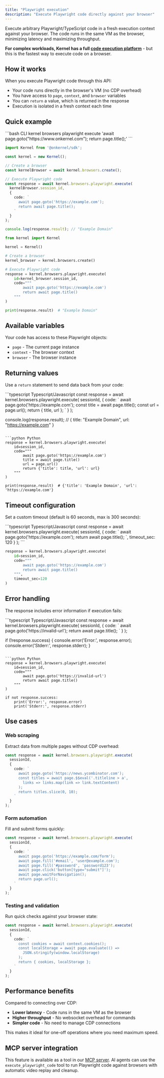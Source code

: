 ```yaml
---
title: "Playwright execution"
description: "Execute Playwright code directly against your browser"
---
```


Execute arbitrary Playwright/TypeScript code in a fresh execution context against your browser. The code runs in the same VM as the browser, minimizing latency and maximizing throughput.

**For complex workloads, Kernel has a full [code execution platform](/apps)** - but this is the fastest way to execute code on a browser.

## How it works

When you execute Playwright code through this API:
- Your code runs directly in the browser's VM (no CDP overhead)
- You have access to `page`, `context`, and `browser` variables
- You can `return` a value, which is returned in the response
- Execution is isolated in a fresh context each time

## Quick example

<CodeGroup>
```bash CLI
kernel browsers playwright execute <session_id> 'await page.goto("https://www.onkernel.com"); return page.title();'
```

```typescript Typescript/Javascript
import Kernel from '@onkernel/sdk';

const kernel = new Kernel();

// Create a browser
const kernelBrowser = await kernel.browsers.create();

// Execute Playwright code
const response = await kernel.browsers.playwright.execute(
  kernelBrowser.session_id,
  {
    code: `
      await page.goto('https://example.com');
      return await page.title();
    `
  }
);

console.log(response.result); // "Example Domain"
```

```python Python
from kernel import Kernel

kernel = Kernel()

# Create a browser
kernel_browser = kernel.browsers.create()

# Execute Playwright code
response = kernel.browsers.playwright.execute(
    id=kernel_browser.session_id,
    code="""
        await page.goto('https://example.com')
        return await page.title()
    """
)

print(response.result)  # "Example Domain"
```
</CodeGroup>

## Available variables

Your code has access to these Playwright objects:

- `page` - The current page instance
- `context` - The browser context
- `browser` - The browser instance

## Returning values

Use a `return` statement to send data back from your code:

<CodeGroup>
```typescript Typescript/Javascript
const response = await kernel.browsers.playwright.execute(
  sessionId,
  {
    code: `
      await page.goto('https://example.com');
      const title = await page.title();
      const url = page.url();
      return { title, url };
    `
  }
);

console.log(response.result); // { title: "Example Domain", url: "https://example.com" }
```

```python Python
response = kernel.browsers.playwright.execute(
    id=session_id,
    code="""
        await page.goto('https://example.com')
        title = await page.title()
        url = page.url()
        return {'title': title, 'url': url}
    """
)

print(response.result)  # {'title': 'Example Domain', 'url': 'https://example.com'}
```
</CodeGroup>

## Timeout configuration

Set a custom timeout (default is 60 seconds, max is 300 seconds):

<CodeGroup>
```typescript Typescript/Javascript
const response = await kernel.browsers.playwright.execute(
  sessionId,
  {
    code: `
      await page.goto('https://example.com');
      return await page.title();
    `,
    timeout_sec: 120
  }
);
```

```python Python
response = kernel.browsers.playwright.execute(
    id=session_id,
    code="""
        await page.goto('https://example.com')
        return await page.title()
    """,
    timeout_sec=120
)
```
</CodeGroup>

## Error handling

The response includes error information if execution fails:

<CodeGroup>
```typescript Typescript/Javascript
const response = await kernel.browsers.playwright.execute(
  sessionId,
  {
    code: `
      await page.goto('https://invalid-url');
      return await page.title();
    `
  }
);

if (!response.success) {
  console.error('Error:', response.error);
  console.error('Stderr:', response.stderr);
}
```

```python Python
response = kernel.browsers.playwright.execute(
    id=session_id,
    code="""
        await page.goto('https://invalid-url')
        return await page.title()
    """
)

if not response.success:
    print('Error:', response.error)
    print('Stderr:', response.stderr)
```
</CodeGroup>

## Use cases

### Web scraping
Extract data from multiple pages without CDP overhead:

```typescript
const response = await kernel.browsers.playwright.execute(
  sessionId,
  {
    code: `
      await page.goto('https://news.ycombinator.com');
      const titles = await page.$$eval('.titleline > a', 
        links => links.map(link => link.textContent)
      );
      return titles.slice(0, 10);
    `
  }
);
```

### Form automation
Fill and submit forms quickly:

```typescript
const response = await kernel.browsers.playwright.execute(
  sessionId,
  {
    code: `
      await page.goto('https://example.com/form');
      await page.fill('#email', 'user@example.com');
      await page.fill('#password', 'password123');
      await page.click('button[type="submit"]');
      await page.waitForNavigation();
      return page.url();
    `
  }
);
```

### Testing and validation
Run quick checks against your browser state:

```typescript
const response = await kernel.browsers.playwright.execute(
  sessionId,
  {
    code: `
      const cookies = await context.cookies();
      const localStorage = await page.evaluate(() => 
        JSON.stringify(window.localStorage)
      );
      return { cookies, localStorage };
    `
  }
);
```

## Performance benefits

Compared to connecting over CDP:
- **Lower latency** - Code runs in the same VM as the browser
- **Higher throughput** - No websocket overhead for commands
- **Simpler code** - No need to manage CDP connections

This makes it ideal for one-off operations where you need maximum speed.

## MCP server integration

This feature is available as a tool in our [MCP server](/reference/mcp-server). AI agents can use the `execute_playwright_code` tool to run Playwright code against browsers with automatic video replay and cleanup.
